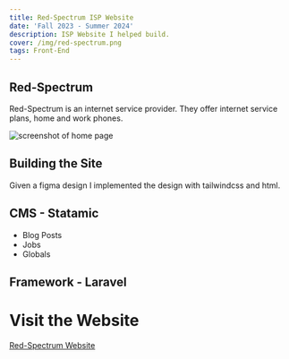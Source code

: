 ```yaml
---
title: Red-Spectrum ISP Website
date: 'Fall 2023 - Summer 2024'
description: ISP Website I helped build. 
cover: /img/red-spectrum.png
tags: Front-End
---
```




## Red-Spectrum 

Red-Spectrum is an internet service provider. They offer internet service plans, home and work phones. 

![screenshot of home page](/img/red-spectrum.png) 

## Building the Site 

Given a figma design I implemented the design with tailwindcss and html. 


## CMS - Statamic 
- Blog Posts
- Jobs
- Globals


## Framework - Laravel 

# Visit the Website

[Red-Spectrum Website](https://www.red-spectrum.com/ "red-spectrum website")
